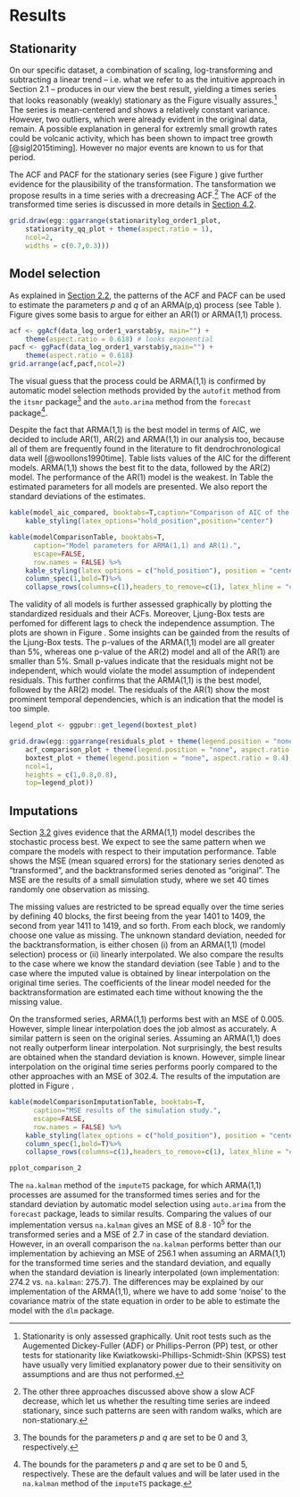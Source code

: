 # Results {#results}

## Stationarity {#stationarity}

On our specific dataset, a combination of scaling, log-transforming and subtracting a linear trend -- i.e. what we refer to as the intuitive approach in Section 2.1 -- produces in our view the best result, yielding a times series that looks reasonably (weakly) stationary as the Figure \ref{fig:stationarity} visually assures.^[Stationarity is only assessed graphically. Unit root tests such as the Augemented Dickey-Fuller (ADF) or Phillips-Perron (PP) test, or other tests for stationarity like Kwiatkowski-Phillips-Schmidt-Shin (KPSS) test have usually very limitied explanatory power due to their sensitivity on assumptions and are thus not performed.] The series is mean-centered and shows a relatively constant variance. However, two outliers, which were already evident in the original data, remain. A possible explanation in general for extremly small growth rates could be volcanic activity, which has been shown to impact tree growth [@sigl2015timing]. However no major events are known to us for that period. 

<!-- The results of the Box-Cox, the Power transformation and the method of Warren (1980) are not satisfactory, since they lead to a transformed times series with a slowly decreasing ACF, which let us doubt whether the resulting time series is indeed stationary. -->

The ACF and PACF for the stationary series (see Figure \ref{fig:acfpacf_chosen}) give further evidence for the plausibility of the transformation. The tansformation we propose results in a time series with a drecreasing ACF.^[The other three approaches discussed above show a slow ACF decrease, which let us whether the resulting time series are indeed stationary, since such patterns are seen with random walks, which are non-stationary.] The ACF of the transformed time series is discussed in more details in [Section 4.2](#modelselection).

<!-- ^[The ACF of a random walk shows such a pattern. However, a random walk is not stationary and thus needs to be further transformed, usually by taking the difference $x_{t+1} - x_t$. In case of a random walk the resulting time series is white noise.] For the sake of brevity these results are not shown. -->

```r
grid.draw(egg::ggarrange(stationaritylog_order1_plot,
    stationarity_qq_plot + theme(aspect.ratio = 1),
    ncol=2,
    widths = c(0.7,0.3)))
```

## Model selection {#modelselection}
As explained in [Section 2.2](#modelfitting), the patterns of the ACF and PACF can be used to estimate the parameters $p$ and $q$ of an ARMA(p,q) process (see Table \ref{tab:acfpacfdecision}). Figure \ref{fig:acfpacf_chosen} gives some basis to argue for either an AR(1) or ARMA(1,1) process.

```r
acf <- ggAcf(data_log_order1_varstab$y, main="") +
    theme(aspect.ratio = 0.618) # looks exponential
pacf <- ggPacf(data_log_order1_varstab$y,main="") +
    theme(aspect.ratio = 0.618) 
grid.arrange(acf,pacf,ncol=2)

```

The visual guess that the process could be ARMA(1,1) is confirmed by automatic model selection methods provided by the `autofit` method from the `itsmr` package^[The bounds for the parameters $p$ and $q$ are set to be 0 and 3, respectively.] and the `auto.arima` method from the `forecast` package^[The bounds for the parameters $p$ and $q$ are set to be 0 and 5, respectively. These are the default values and will be later used in the `na.kalman` method of the `imputeTS` package.].

Despite the fact that ARMA(1,1) is the best model in terms of AIC, we decided to include AR(1), AR(2) and ARMA(1,1) in our analysis too, because all of them are frequently found in the literature to fit dendrochronological data well [@woollons1990time]. Table \ref{tab:modelaic} lists values of the AIC for the different models. ARMA(1,1) shows the best fit to the data, followed by the AR(2) model. The performance of the AR(1) model is the weakest. In Table \ref{tab:modelcomp} the estimated parameters for all models are presented. We also report the standard deviations of the estimates.

<!-- The parameters are significantly different from 0 at an $\alpha$-level of 5\% for any model [DA LIEGT ABER KEIN TEST ZUGRUNDE. HAB ICH EINFACH SO GEMACHT, WEIL CLéMENT DAS SO GEZEIGT HAT IN DER VORLESUNG]. -->

```r
kable(model_aic_compared, booktabs=T,caption="Comparison of AIC of the fitted models.") %>%
    kable_styling(latex_options="hold_position",position="center")
```

```r
kable(modelComparisonTable, booktabs=T,
      caption="Model parameters for ARMA(1,1) and AR(1).",
      escape=FALSE,
      row.names = FALSE) %>%
    kable_styling(latex_options = c("hold_position"), position = "center") %>%
    column_spec(1,bold=T)%>%
    collapse_rows(columns=c(1),headers_to_remove=c(1), latex_hline = "custom", custom_latex_hline = 1)
```

The validity of all models is further assessed graphically by plotting the standardized residuals and their ACFs. Moreover, Ljung-Box tests are perfomed for different lags to check the independence assumption. The plots are shown in Figure \ref{fig:tsdiag}. Some insights can be gainded from the results of the Ljung-Box tests. The p-values of the ARMA(1,1) model are all greater than 5\%, whereas one p-value of the AR(2) model and all of the AR(1) are smaller than 5\%. Small p-values indicate that the residuals might not be independent, which would violate the model assumption of independent residuals. This further confirms that the ARMA(1,1) is the best model, followed by the AR(2) model. The residuals of the AR(1) show the most prominent temporal dependencies, which is an indication that the model is too simple. 

```r

legend_plot <- ggpubr::get_legend(boxtest_plot)

grid.draw(egg::ggarrange(residuals_plot + theme(legend.position = "none"),
    acf_comparison_plot + theme(legend.position = "none", aspect.ratio = 0.4),
    boxtest_plot + theme(legend.position = "none", aspect.ratio = 0.4),
    ncol=1,
    heights = c(1,0.8,0.8),
    top=legend_plot))

```

## Imputations {#imputaionsII}
Section [3.2](#modelselection) gives evidence that the ARMA(1,1) model describes the stochastic process best. We expect to see the same pattern when we compare the models with respect to their imputation performance. Table \ref{tab:modelcomp} shows the MSE (mean squared errors) for the stationary series denoted as "transformed", and the backtransformed series denoted as "original". The MSE are the results of a small simulation study, where we set 40 times randomly one observation as missing.

The missing values are restricted to  be spread equally over the time series by defining 40 blocks, the first beeing from the year 1401 to 1409, the second from year 1411 to 1419, and so forth. From each block, we randomly choose one value as missing. The unknown standard deviation, needed for the backtransformation, is either chosen (i) from an ARMA(1,1) (model selection) process or (ii) linearly interpolated. We also compare the results to the case where we know the standard deviation (see Table \ref{tab:modelcomp}) and to the case where the imputed value is obtained by linear interpolation on the original time series. The coefficients of the linear model needed for the backtransformation are estimated each time without knowing the the missing value.

On the transformed series, ARMA(1,1) performs best with an MSE of 0.005. However, simple linear interpolation does the job almost as accurately. A similar pattern is seen on the original series. Assuming an ARMA(1,1) does not really outperform linear interpolation. Not surprisingly, the best results are obtained when the standard deviation is known. However, simple linear interpolation on the original time series performs poorly compared to the other approaches with an MSE of 302.4. The results of the imputation are plotted in Figure \ref{fig:imputationcomparison}.

```r
kable(modelComparisonImputationTable, booktabs=T,
      caption="MSE results of the simulation study.",
      escape=FALSE,
      row.names = FALSE) %>%
    kable_styling(latex_options = c("hold_position"), position = "center") %>%
    column_spec(1,bold=T)%>%
    collapse_rows(columns=c(1),headers_to_remove=c(1), latex_hline = "custom", custom_latex_hline = 1)
```

```r
pplot_comparison_2
```

The `na.kalman` method of the `imputeTS` package, for which ARMA(1,1) processes are assumed for the transformed times series and for the standard deviation by automatic model selection using `auto.arima` from the `forecast` package, leads to similar results. Comparing the values of our implementation versus `na.kalman` gives an MSE of $\text{8.8}\cdot \text{10}^\text{5}$ for the transformed series and a MSE of 2.7 in case of the standard deviation. However, in an overall comparison the `na.kalman` performs better than our implementation by achieving an MSE of 256.1 when assuming an ARMA(1,1) for the transformed time series and the standard deviation, and equally when the standard deviation is linearly interpolated (own implementation: 274.2 vs. `na.kalman`: 275.7). The differences may be explained by our implementation of the ARMA(1,1), where we have to add some 'noise' to the covariance matrix of the state equation in order to be able to estimate the model with the `dlm` package. 
